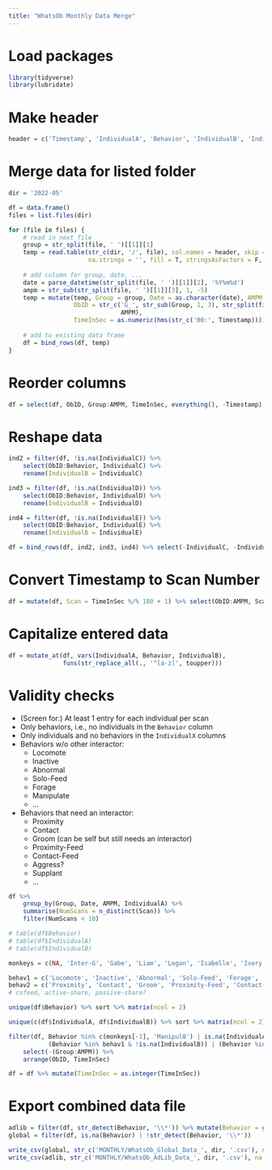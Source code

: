 ---
title: "WhatsOb Monthly Data Merge"
---

# Load packages

```{r}
library(tidyverse)
library(lubridate)
```

# Make header

```{r}
header = c('Timestamp', 'IndividualA', 'Behavior', 'IndividualB', 'IndividualC', 'IndividualD', 'IndividualE')
```

# Merge data for listed folder

```{r}
dir = '2022-05'

df = data.frame()
files = list.files(dir)

for (file in files) {
    # read in next file
    group = str_split(file, ' ')[[1]][1]
    temp = read.table(str_c(dir, '/', file), col.names = header, skip = 10, 
                      na.strings = '', fill = T, stringsAsFactors = F, row.names = NULL)
    
    # add column for group, date, ...
    date = parse_datetime(str_split(file, ' ')[[1]][2], '%Y%m%d')
    ampm = str_sub(str_split(file, ' ')[[1]][3], 1, -5)
    temp = mutate(temp, Group = group, Date = as.character(date), AMPM = ampm, 
                  ObID = str_c('G_', str_sub(Group, 1, 3), str_split(file, ' ')[[1]][2],
                               AMPM), 
                  TimeInSec = as.numeric(hms(str_c('00:', Timestamp))))
    
    # add to existing data frame
    df = bind_rows(df, temp)
}
```


# Reorder columns

```{r}
df = select(df, ObID, Group:AMPM, TimeInSec, everything(), -Timestamp)
```

# Reshape data

```{r}
ind2 = filter(df, !is.na(IndividualC)) %>%
    select(ObID:Behavior, IndividualC) %>%
    rename(IndividualB = IndividualC)

ind3 = filter(df, !is.na(IndividualD)) %>%
    select(ObID:Behavior, IndividualD) %>%
    rename(IndividualB = IndividualD)

ind4 = filter(df, !is.na(IndividualE)) %>%
    select(ObID:Behavior, IndividualE) %>%
    rename(IndividualB = IndividualE)

df = bind_rows(df, ind2, ind3, ind4) %>% select(-IndividualC, -IndividualD, -IndividualE)
```

# Convert Timestamp to Scan Number

```{r}
df = mutate(df, Scan = TimeInSec %/% 180 + 1) %>% select(ObID:AMPM, Scan, everything())
```

# Capitalize entered data

```{r}
df = mutate_at(df, vars(IndividualA, Behavior, IndividualB), 
               funs(str_replace_all(., '^[a-z]', toupper)))
```


# Validity checks

- (Screen for:) At least 1 entry for each individual per scan
- Only behaviors, i.e., no individuals in the `Behavior` column
- Only individuals and no behaviors in the `IndividualX` columns
- Behaviors w/o other interactor:
	+ Locomote
	+ Inactive
	+ Abnormal
	+ Solo-Feed
	+ Forage
	+ Manipulate
	+ ...
- Behaviors that need an interactor:
	+ Proximity
	+ Contact
	+ Groom (can be self but still needs an interactor)
	+ Proximity-Feed
	+ Contact-Feed
	+ Aggress?
	+ Supplant
	+ ...


```{r}
df %>% 
    group_by(Group, Date, AMPM, IndividualA) %>%
    summarise(NumScans = n_distinct(Scan)) %>%
    filter(NumScans < 10)
```

```{r}
# table(df$Behavior)
# table(df$IndividualA)
# table(df$IndividualB)
```

```{r}
monkeys = c(NA, 'Inter-G', 'Gabe', 'Liam', 'Logan', 'Isabelle', 'Ivory', 'Ira', 'Irene', 'Ingrid', 'Paddy', 'Apple', 'Albert', 'Atilla', 'Griffin', 'Lexi', 'Lily', 'Widget', 'Wren', 'Gambit', 'Nala', 'Nkima', 'Lychee', 'Bailey', 'Beeker', 'Benny', 'Bias', 'Gonzo', 'Gretel', 'Mango', 'Mason', 'Scarlett', 'Star')

behav1 = c('Locomote', 'Inactive', 'Abnormal', 'Solo-Feed', 'Forage', 'Manipulate')
behav2 = c('Proximity', 'Contact', 'Groom', 'Proximity-Feed', 'Contact-Feed', 'Play', 'Aggress', 'Supplant', 'Aggress*', 'NC-Aggress*', 'C-Aggress*', 'PC-Affil*', 'Sexual', 'Sexual*', 'Submissive*', 'Supplant*', 'Solicit*', 'Beg*', 'Beg', 'Food-Share*')
# cofeed, active-share, passive-share?
```

```{r}
unique(df$Behavior) %>% sort %>% matrix(ncol = 2)
```

```{r}
unique(c(df$IndividualA, df$IndividualB)) %>% sort %>% matrix(ncol = 2)
```

```{r}
filter(df, Behavior %in% c(monkeys[-1], 'Manipul8') | is.na(IndividualA) | !(IndividualA %in% monkeys) | !(IndividualB %in% monkeys) | 
           (Behavior %in% behav1 & !is.na(IndividualB)) | (Behavior %in% behav2 & is.na(IndividualB)) | (IndividualA == 'Inter-G')) %>%
    select(-(Group:AMPM)) %>%
    arrange(ObID, TimeInSec)
```

```{r}
df = df %>% mutate(TimeInSec = as.integer(TimeInSec))
```


# Export combined data file

```{r}
adlib = filter(df, str_detect(Behavior, '\\*')) %>% mutate(Behavior = gsub('\\*', '', Behavior))
global = filter(df, is.na(Behavior) | !str_detect(Behavior, '\\*'))
```

```{r}
write_csv(global, str_c('MONTHLY/WhatsOb_Global_Data_', dir, '.csv'), na = '')
write_csv(adlib, str_c('MONTHLY/WhatsOb_AdLib_Data_', dir, '.csv'), na = '')
```

